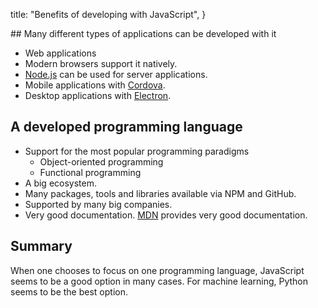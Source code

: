 
  title: "Benefits of developing with JavaScript",
}

<Article title="Benefits of developing with JavaScript">
  ## Many different types of applications can be developed with it

- Web applications
- Modern browsers support it natively.
- [Node.js](https://nodejs.org/) can be used for server applications.
- Mobile applications with [Cordova](https://cordova.apache.org/).
- Desktop applications with [Electron](https://www.electronjs.org/).

## A developed programming language

- Support for the most popular programming paradigms
  - Object-oriented programming
  - Functional programming
- A big ecosystem.
- Many packages, tools and libraries available via NPM and GitHub.
- Supported by many big companies.
- Very good documentation. [MDN](https://developer.mozilla.org/) provides very good documentation.

## Summary

When one chooses to focus on one programming language, JavaScript seems to be a good option in many cases. For machine learning, Python seems to be the best option.

</Article>

